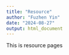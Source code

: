 ```yaml
---
title: "Resource"
author: "Fuzhen Yin"
date: "2024-08-27"
output: html_document
---
```


This is resource pages